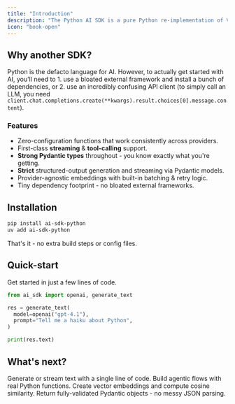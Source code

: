 ```yaml
---
title: "Introduction"
description: "The Python AI SDK is a pure Python re-implementation of Vercel's popular AI SDK for TypeScript."
icon: "book-open"
---
```



## Why another SDK?

Python is the defacto language for AI. However, to actually get started with AI, you'll need to 1. use a bloated external framework and install a bunch of dependencies, or 2. use an incredibly confusing API client (to simply call an LLM, you need `client.chat.completions.create(**kwargs).result.choices[0].message.content`).

### Features

- Zero-configuration functions that work consistently across providers.
- First-class **streaming** & **tool-calling** support.
- <strong>Strong Pydantic types</strong> throughout - you know exactly what you're getting.
- <strong>Strict</strong> structured-output generation and streaming via Pydantic models.
- Provider-agnostic embeddings with built-in batching & retry logic.
- Tiny dependency footprint - no bloated external frameworks.

## Installation

```bash
pip install ai-sdk-python
uv add ai-sdk-python
```

That's it - no extra build steps or config files.

## Quick-start

Get started in just a few lines of code.

```python generate_text.py lines icon="python"
from ai_sdk import openai, generate_text

res = generate_text(
  model=openai("gpt-4.1"),
  prompt="Tell me a haiku about Python",
)

print(res.text)
```

## What's next?

<CardGroup cols={2}>
  <Card title="Text generation" href="/ai-sdk/text-generation" icon="comment-dots">
    Generate or stream text with a single line of code.
  </Card>
  <Card title="Tool calling" href="/ai-sdk/tool-calling" icon="hammer">
    Build agentic flows with real Python functions.
  </Card>
  <Card title="Embeddings" href="/ai-sdk/embeddings" icon="vector-circle">
    Create vector embeddings and compute cosine similarity.
  </Card>
  <Card title="Structured output" href="/ai-sdk/object-generation" icon="boxes-packing">
    Return fully-validated Pydantic objects - no messy JSON parsing.
  </Card>
</CardGroup>

